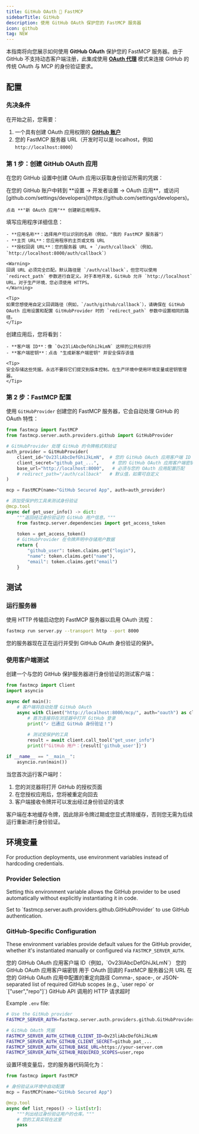 ```yaml
---
title: GitHub OAuth 🤝 FastMCP
sidebarTitle: GitHub
description: 使用 GitHub OAuth 保护您的 FastMCP 服务器
icon: github
tag: NEW
---
```



<VersionBadge version="2.12.0" />

本指南将向您展示如何使用 **GitHub OAuth** 保护您的 FastMCP 服务器。由于 GitHub 不支持动态客户端注册，此集成使用 [**OAuth 代理**](/zh/servers/auth/oauth-proxy) 模式来连接 GitHub 的传统 OAuth 与 MCP 的身份验证要求。

## 配置

### 先决条件

在开始之前，您需要：
1. 一个具有创建 OAuth 应用权限的 **[GitHub 账户](https://github.com/)**
2. 您的 FastMCP 服务器 URL（开发时可以是 localhost，例如 `http://localhost:8000`）

### 第 1 步：创建 GitHub OAuth 应用

在您的 GitHub 设置中创建 OAuth 应用以获取身份验证所需的凭据：

<Steps>
<Step title="导航到 OAuth 应用">
    在您的 GitHub 账户中转到 **设置 → 开发者设置 → OAuth 应用**，或访问 [github.com/settings/developers](https://github.com/settings/developers)。
    
    点击 **"新 OAuth 应用"** 创建新应用程序。
</Step>

<Step title="配置您的 OAuth 应用">
    填写应用程序详细信息：
    
    - **应用名称**：选择用户可以识别的名称（例如，"我的 FastMCP 服务器"）
    - **主页 URL**：您应用程序的主页或文档 URL
    - **授权回调 URL**：您的服务器 URL + `/auth/callback`（例如，`http://localhost:8000/auth/callback`）
    
    <Warning>
    回调 URL 必须完全匹配。默认路径是 `/auth/callback`，但您可以使用 `redirect_path` 参数进行自定义。对于本地开发，GitHub 允许 `http://localhost` URL。对于生产环境，您必须使用 HTTPS。
    </Warning>
    
    <Tip>
    如果您想使用自定义回调路径（例如，`/auth/github/callback`），请确保在 GitHub OAuth 应用设置和配置 GitHubProvider 时的 `redirect_path` 参数中设置相同的路径。
    </Tip>
</Step>

<Step title="保存您的凭据">
    创建应用后，您将看到：
    
    - **客户端 ID**：像 `Ov23liAbcDefGhiJkLmN` 这样的公共标识符
    - **客户端密钥**：点击 "生成新客户端密钥" 并安全保存该值
    
    <Tip>
    安全存储这些凭据。永远不要将它们提交到版本控制。在生产环境中使用环境变量或密钥管理器。
    </Tip>
</Step>
</Steps>

### 第 2 步：FastMCP 配置

使用 `GitHubProvider` 创建您的 FastMCP 服务器，它会自动处理 GitHub 的 OAuth 特性：

```python server.py
from fastmcp import FastMCP
from fastmcp.server.auth.providers.github import GitHubProvider

# GitHubProvider 处理 GitHub 的令牌格式和验证
auth_provider = GitHubProvider(
    client_id="Ov23liAbcDefGhiJkLmN",  # 您的 GitHub OAuth 应用客户端 ID
    client_secret="github_pat_...",     # 您的 GitHub OAuth 应用客户端密钥
    base_url="http://localhost:8000",   # 必须与您的 OAuth 应用配置匹配
    # redirect_path="/auth/callback"   # 默认值，如需可自定义
)

mcp = FastMCP(name="GitHub Secured App", auth=auth_provider)

# 添加受保护的工具来测试身份验证
@mcp.tool
async def get_user_info() -> dict:
    """返回经过身份验证的 GitHub 用户信息。"""
    from fastmcp.server.dependencies import get_access_token
    
    token = get_access_token()
    # GitHubProvider 在令牌声明中存储用户数据
    return {
        "github_user": token.claims.get("login"),
        "name": token.claims.get("name"),
        "email": token.claims.get("email")
    }
```

## 测试

### 运行服务器

使用 HTTP 传输启动您的 FastMCP 服务器以启用 OAuth 流程：

```bash
fastmcp run server.py --transport http --port 8000
```

您的服务器现在正在运行并受到 GitHub OAuth 身份验证的保护。

### 使用客户端测试

创建一个与您的 GitHub 保护服务器进行身份验证的测试客户端：

```python test_client.py
from fastmcp import Client
import asyncio

async def main():
    # 客户端将自动处理 GitHub OAuth
    async with Client("http://localhost:8000/mcp/", auth="oauth") as client:
        # 首次连接将在浏览器中打开 GitHub 登录
        print("✓ 已通过 GitHub 身份验证！")
        
        # 测试受保护的工具
        result = await client.call_tool("get_user_info")
        print(f"GitHub 用户：{result['github_user']}")

if __name__ == "__main__":
    asyncio.run(main())
```

当您首次运行客户端时：
1. 您的浏览器将打开 GitHub 的授权页面
2. 在您授权应用后，您将被重定向回去
3. 客户端接收令牌并可以发出经过身份验证的请求

<Info>
客户端在本地缓存令牌，因此除非令牌过期或您显式清除缓存，否则您无需为后续运行重新进行身份验证。
</Info>

## 环境变量

<VersionBadge version="2.12.1" />

For production deployments, use environment variables instead of hardcoding credentials.

### Provider Selection

Setting this environment variable allows the GitHub provider to be used automatically without explicitly instantiating it in code.

<Card>
<ParamField path="FASTMCP_SERVER_AUTH" default="Not set">
Set to `fastmcp.server.auth.providers.github.GitHubProvider` to use GitHub authentication.
</ParamField>
</Card>

### GitHub-Specific Configuration

These environment variables provide default values for the GitHub provider, whether it's instantiated manually or configured via `FASTMCP_SERVER_AUTH`.

<Card>
<ParamField path="FASTMCP_SERVER_AUTH_GITHUB_CLIENT_ID" required>
您的 GitHub OAuth 应用客户端 ID（例如，`Ov23liAbcDefGhiJkLmN`）
</ParamField>

<ParamField path="FASTMCP_SERVER_AUTH_GITHUB_CLIENT_SECRET" required>
您的 GitHub OAuth 应用客户端密钥
</ParamField>

<ParamField path="FASTMCP_SERVER_AUTH_GITHUB_BASE_URL" default="http://localhost:8000">
用于 OAuth 回调的 FastMCP 服务器公共 URL
</ParamField>

<ParamField path="FASTMCP_SERVER_AUTH_GITHUB_REDIRECT_PATH" default="/auth/callback">
在您的 GitHub OAuth 应用中配置的重定向路径
</ParamField>

<ParamField path="FASTMCP_SERVER_AUTH_GITHUB_REQUIRED_SCOPES" default='["user"]'>
Comma-, space-, or JSON-separated list of required GitHub scopes (e.g., `user repo` or `["user","repo"]`)
</ParamField>

<ParamField path="FASTMCP_SERVER_AUTH_GITHUB_TIMEOUT_SECONDS" default="10">
GitHub API 调用的 HTTP 请求超时
</ParamField>
</Card>

Example `.env` file:
```bash
# Use the GitHub provider
FASTMCP_SERVER_AUTH=fastmcp.server.auth.providers.github.GitHubProvider

# GitHub OAuth 凭据
FASTMCP_SERVER_AUTH_GITHUB_CLIENT_ID=Ov23liAbcDefGhiJkLmN
FASTMCP_SERVER_AUTH_GITHUB_CLIENT_SECRET=github_pat_...
FASTMCP_SERVER_AUTH_GITHUB_BASE_URL=https://your-server.com
FASTMCP_SERVER_AUTH_GITHUB_REQUIRED_SCOPES=user,repo
```

设置环境变量后，您的服务器代码简化为：

```python server.py
from fastmcp import FastMCP

# 身份验证从环境中自动配置
mcp = FastMCP(name="GitHub Secured App")

@mcp.tool
async def list_repos() -> list[str]:
    """列出经过身份验证用户的仓库。"""
    # 您的工具实现在这里
    pass
```

